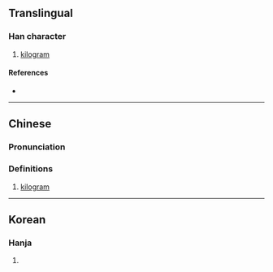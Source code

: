 {{character info/new}}
==Translingual==

===Han character===
{{Han char|rn=10|rad=儿|as=08|sn=10|four=|canj=JUHJ|ids=⿺克千}}

# [[kilogram]]

====References====
* {{Han ref|kx=0125.191|dkj=01383|dj=0265.250|hdz=10273.101|uh=515B|ud=20827|bh=A25A|bd=41562}}

----

==Chinese==
{{zh-forms}}

===Pronunciation===
{{zh-pron
|m=qiānkè
|c=cin1 hak1
|mc=
|oc=
|ma=
|cat=n
}}

===Definitions===
{{zh-hanzi}}

# {{lb|zh|obsolete|abbreviation}} [[kilogram]]

----

==Korean==

===Hanja===
{{ko-hanja|hangeul=천|rv=cheon|mr=ch'ŏn|y=chen}}

# {{defn|lang=ko|sort=儿08}}
